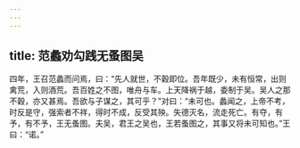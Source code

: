 ```yaml
---
---
---
```

title: 范蠡劝勾践无蚤图吴
---


四年，王召范蠡而问焉，曰：“先人就世，不穀即位。吾年既少，未有恒常，出则禽荒，入则酒荒。吾百姓之不图，唯舟与车。上天降祸于越，委制于吴。吴人之那不穀，亦又甚焉。吾欲与子谋之，其可乎？”对曰：“未可也。蠡闻之，上帝不考，时反是守，强索者不祥，得时不成，反受其殃。失德灭名，流走死亡。有夺，有予，有不予，王无蚤图。夫吴，君王之吴也，王若蚤图之，其事又将未可知也。”王曰：“诺。”

